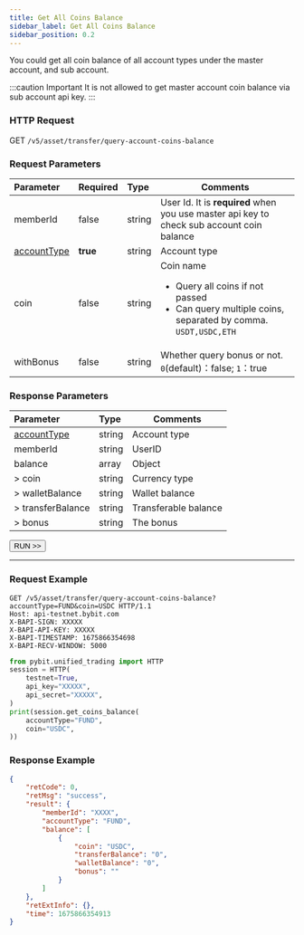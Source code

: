 ```yaml
---
title: Get All Coins Balance
sidebar_label: Get All Coins Balance
sidebar_position: 0.2
---
```


You could get all coin balance of all account types under the master account, and sub account.

:::caution Important
It is not allowed to get master account coin balance via sub account api key.
:::

### HTTP Request
GET `/v5/asset/transfer/query-account-coins-balance`

### Request Parameters
| Parameter | Required | Type | Comments|
|:----- |:-------|:-----|------ |
|memberId|false |string |User Id. It is <b>required</b> when you use master api key to check sub account coin balance |
|[accountType](../enum#accounttype)|<b>true</b> |string |Account type |
|coin |false |string |Coin name <ul><li>Query all coins if not passed</li><li>Can query multiple coins, separated by comma. `USDT,USDC,ETH`</li></ul> |
|withBonus|false |string |Whether query bonus or not. `0`(default)：false; `1`：true |

### Response Parameters
| Parameter | Type | Comments|
|:----- |:-----|----- |
|[accountType](../enum#accounttype) |string |Account type|
|memberId |string |UserID|
|balance |array |Object |
|> coin |string |Currency type|
|> walletBalance |string |Wallet balance|
|> transferBalance |string |Transferable balance|
|> bonus |string |The bonus|

<a href="/api-explorer/v5/asset/all-balance"><Button>RUN >></Button></a>

---

### Request Example

<Tabs groupId="programming-languages">
<TabItem value="http" label="HTTP">

```http
GET /v5/asset/transfer/query-account-coins-balance?accountType=FUND&coin=USDC HTTP/1.1
Host: api-testnet.bybit.com
X-BAPI-SIGN: XXXXX
X-BAPI-API-KEY: XXXXX
X-BAPI-TIMESTAMP: 1675866354698
X-BAPI-RECV-WINDOW: 5000
```

</TabItem>
<TabItem value="python" label="Python">

```python
from pybit.unified_trading import HTTP
session = HTTP(
    testnet=True,
    api_key="XXXXX",
    api_secret="XXXXX",
)
print(session.get_coins_balance(
    accountType="FUND",
    coin="USDC",
))
```

</TabItem>
</Tabs>

### Response Example

```json
{
    "retCode": 0,
    "retMsg": "success",
    "result": {
        "memberId": "XXXX",
        "accountType": "FUND",
        "balance": [
            {
                "coin": "USDC",
                "transferBalance": "0",
                "walletBalance": "0",
                "bonus": ""
            }
        ]
    },
    "retExtInfo": {},
    "time": 1675866354913
}
```
